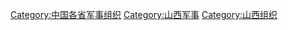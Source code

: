 [[Category:中国各省军事组织|Category:中国各省军事组织]]
[[Category:山西军事|Category:山西军事]]
[[Category:山西组织|Category:山西组织]]